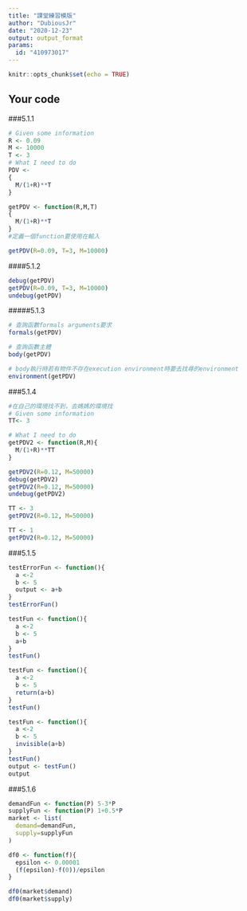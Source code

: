 ```yaml
---
title: "課堂練習模版"
author: "DubiousJr"
date: "2020-12-23"
output: output_format
params:
  id: "410973017"
---
```


```r
knitr::opts_chunk$set(echo = TRUE)
```

## Your code

###5.1.1
```r
# Given some information
R <- 0.09
M <- 10000
T <- 3
# What I need to do
PDV <- 
{
  M/(1+R)**T
}
```

```r
getPDV <- function(R,M,T) 
{
  M/(1+R)**T
}
#定義一個function要使用在輸入
```

```r
getPDV(R=0.09, T=3, M=10000)
```

####5.1.2
```r
debug(getPDV) 
getPDV(R=0.09, T=3, M=10000) 
undebug(getPDV)
```
#####5.1.3
```r
# 查詢函數formals arguments要求
formals(getPDV)
```

```r
# 查詢函數主體
body(getPDV)
```

```r
# body執行時若有物件不存在execution environment時要去找尋的environment
environment(getPDV)
```

###5.1.4

```r
#在自己的環境找不到，去媽媽的環境找
# Given some information
TT<- 3
```

```r
# What I need to do
getPDV2 <- function(R,M){
  M/(1+R)**TT
}
```

```r
getPDV2(R=0.12, M=50000)
debug(getPDV2)
getPDV2(R=0.12, M=50000)
undebug(getPDV2)
```
```r
TT <- 3
getPDV2(R=0.12, M=50000)
```

```r
TT <- 1
getPDV2(R=0.12, M=50000)
```

###5.1.5
```r
testErrorFun <- function(){
  a <-2
  b <- 5
  output <- a+b
}
testErrorFun()
```

```r

testFun <- function(){
  a <-2
  b <- 5
  a+b
}
testFun()
```

```r
testFun <- function(){
  a <-2
  b <- 5
  return(a+b)
}
testFun()
```

```r
testFun <- function(){
  a <-2
  b <- 5
  invisible(a+b)
}
testFun()
output <- testFun()
output
```
###5.1.6
```r
demandFun <- function(P) 5-3*P
supplyFun <- function(P) 1+0.5*P
market <- list(
  demand=demandFun,
  supply=supplyFun
)
```

```r
df0 <- function(f){
  epsilon <- 0.00001
  (f(epsilon)-f(0))/epsilon
}

df0(market$demand)
df0(market$supply)
```

